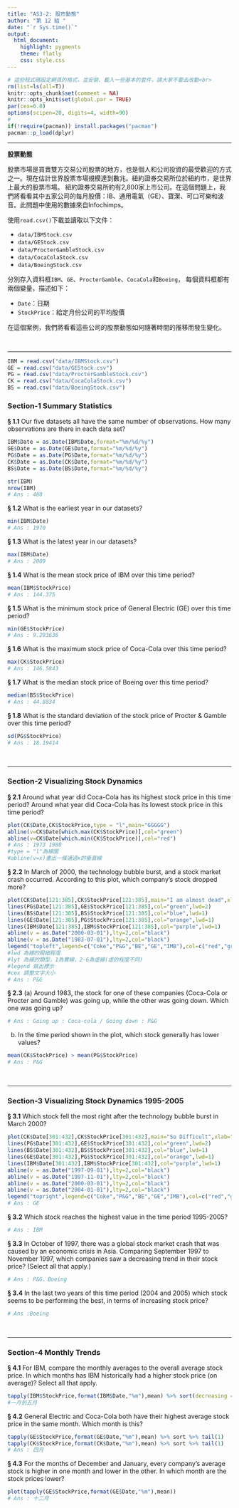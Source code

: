 ```yaml
---
title: "AS3-2: 股市動態"
author: "第 12 組 "
date: "`r Sys.time()`"
output:
  html_document:
    highlight: pygments
    theme: flatly
    css: style.css
---
```


```r
# 這些程式碼設定網頁的格式，並安裝、載入一些基本的套件，請大家不要去改動<br>
rm(list=ls(all=T))
knitr::opts_chunk$set(comment = NA)
knitr::opts_knit$set(global.par = TRUE)
par(cex=0.8)
options(scipen=20, digits=4, width=90)
#
if(!require(pacman)) install.packages("pacman")
pacman::p_load(dplyr)
```
<hr>

**股票動態**

股票市場是買賣雙方交易公司股票的地方，也是個人和公司投資的最受歡迎的方式之一。現在估計世界股票市場規模達到數兆。紐約證券交易所位於紐約市，是世界上最大的股票市場。 紐約證券交易所約有2,800家上市公司。在這個問題上，我們將看看其中五家公司的每月股價：IB、通用電氣（GE）、寶潔、可口可樂和波音。此問題中使用的數據來自Infochimps。

使用`read.csv()`下載並讀取以下文件：

+ `data/IBMStock.csv`
+ `data/GEStock.csv`
+ `data/ProcterGambleStock.csv`
+ `data/CocaColaStock.csv`
+ `data/BoeingStock.csv` 

分別存入資料框`IBM`、`GE`、`ProcterGamble`、`CocaCola`和`Boeing`，
每個資料框都有兩個變量，描述如下：

+ `Date`：日期
+ `StockPrice`：給定月份公司的平均股價

在這個案例，我們將看看這些公司的股票動態如何隨著時間的推移而發生變化。

<br><hr>
```r
IBM = read.csv("data/IBMStock.csv")
GE = read.csv("data/GEStock.csv")
PG = read.csv("data/ProcterGambleStock.csv")
CK = read.csv("data/CocaColaStock.csv")
BS = read.csv("data/BoeingStock.csv")
```

###  Section-1 Summary Statistics

__§ 1.1__ Our five datasets all have the same number of observations. How many observations are there in each data set?
```r
IBM$Date = as.Date(IBM$Date,format="%m/%d/%y")
GE$Date = as.Date(GE$Date,format="%m/%d/%y")
PG$Date = as.Date(PG$Date,format="%m/%d/%y")
CK$Date = as.Date(CK$Date,format="%m/%d/%y")
BS$Date = as.Date(BS$Date,format="%m/%d/%y")

str(IBM)
nrow(IBM)
# Ans : 480
```


__§ 1.2__ What is the earliest year in our datasets?
```r
min(IBM$Date)
# Ans : 1970
```

__§ 1.3__ What is the latest year in our datasets?
```r
max(IBM$Date)
# Ans : 2009
```

__§ 1.4__ What is the mean stock price of IBM over this time period?
```r
mean(IBM$StockPrice)
# Ans : 144.375
```

__§ 1.5__ What is the minimum stock price of General Electric (GE) over this time period?
```r
min(GE$StockPrice)
# Ans : 9.293636
```

__§ 1.6__ What is the maximum stock price of Coca-Cola over this time period?
```r
max(CK$StockPrice)
# Ans : 146.5843
```

__§ 1.7__ What is the median stock price of Boeing over this time period?
```r
median(BS$StockPrice)
# Ans : 44.8834
```

__§ 1.8__ What is the standard deviation of the stock price of Procter & Gamble over this time period?
```r
sd(PG$StockPrice)
# Ans : 18.19414
```

<br><hr>

###  Section-2 Visualizing Stock Dynamics

__§ 2.1__ Around what year did Coca-Cola has its highest stock price in this time period? Around what year did Coca-Cola has its lowest stock price in this time period?
```r
plot(CK$Date,CK$StockPrice,type = "l",main="GGGGG")
abline(v=CK$Date[which.max(CK$StockPrice)],col="green")
abline(v=CK$Date[which.min(CK$StockPrice)],col="red")
# Ans : 1973 1980
#type = "l"為線圖
#abline(v=x)畫出一條通過x的垂直線
```


__§ 2.2__ In March of 2000, the technology bubble burst, and a stock market crash occurred. According to this plot, which company's stock dropped more?
```r
plot(CK$Date[121:385],CK$StockPrice[121:385],main="I am almost dead",xlab="Date",ylab="StockPrice",type = "l",col="red",lwd=1,ylim = c(0,210))
lines(PG$Date[121:385],GE$StockPrice[121:385],col="green",lwd=2)
lines(BS$Date[121:385],BS$StockPrice[121:385],col="blue",lwd=1)
lines(GE$Date[121:385],PG$StockPrice[121:385],col="orange",lwd=1)
lines(IBM$Date[121:385],IBM$StockPrice[121:385],col="purple",lwd=1)
abline(v = as.Date("2000-03-01"),lty=2,col="black")
abline(v = as.Date("1983-07-01"),lty=2,col="black")
legend("topleft",legend=c("Coke","P&G","BE","GE","IMB"),col=c("red","green","blue","orange","purple"),lwd=2,cex=0.8)
#lwd 為線的粗細程度
#lyt 為線的類型，1為實線，2-6為虛線(虛的程度不同)
#legend 做出標示
#cex 調整文字大小
# Ans : P&G
```

__§ 2.3__ (a) Around 1983, the stock for one of these companies (Coca-Cola or Procter and Gamble) was going up, while the other was going down. Which one was going up? 
```r
# Ans : Going up : Coca-cola / Going down : P&G
```

(b) In the time period shown in the plot, which stock generally has lower values?
```r
mean(CK$StockPrice) > mean(PG$StockPrice)
# Ans : P&G
```


<br><hr>

###  Section-3 Visualizing Stock Dynamics 1995-2005

__§ 3.1__ Which stock fell the most right after the technology bubble burst in March 2000?
```r
plot(CK$Date[301:432],CK$StockPrice[301:432],main="So Difficult",xlab="Date",ylab="StockPrice",type = "l",col="red",lwd=2,ylim = c(0,210))
lines(PG$Date[301:432],GE$StockPrice[301:432],col="green",lwd=2)
lines(BS$Date[301:432],BS$StockPrice[301:432],col="blue",lwd=1)
lines(GE$Date[301:432],PG$StockPrice[301:432],col="orange",lwd=1)
lines(IBM$Date[301:432],IBM$StockPrice[301:432],col="purple",lwd=1)
abline(v = as.Date("1997-09-01"),lty=2,col="black")
abline(v = as.Date("1997-11-01"),lty=2,col="black")
abline(v = as.Date("2000-03-01"),lty=2,col="black")
abline(v = as.Date("2004-01-01"),lty=2,col="black")
legend("topright",legend=c("Coke","P&G","BE","GE","IMB"),col=c("red","green","blue","orange","purple"),lwd=3,cex=0.9)
# Ans : GE
```

__§ 3.2__ Which stock reaches the highest value in the time period 1995-2005?
```r
# Ans : IBM
```

__§ 3.3__ In October of 1997, there was a global stock market crash that was caused by an economic crisis in Asia. Comparing September 1997 to November 1997, which companies saw a decreasing trend in their stock price? (Select all that apply.)
```r
# Ans : P&G、Boeing
```

__§ 3.4__ In the last two years of this time period (2004 and 2005) which stock seems to be performing the best, in terms of increasing stock price?
```r
# Ans :Boeing
```


<br><hr>


###  Section-4 Monthly Trends

__§ 4.1__ For IBM, compare the monthly averages to the overall average stock price. In which months has IBM historically had a higher stock price (on average)? Select all that apply.
```r
tapply(IBM$StockPrice,format(IBM$Date,"%m"),mean) %>% sort(decreasing = TRUE) > mean(IBM$StockPrice)
#一月到五月
```

__§ 4.2__ General Electric and Coca-Cola both have their highest average stock price in the same month. Which month is this?
```r
tapply(GE$StockPrice,format(GE$Date,"%m"),mean) %>% sort %>% tail(1)
tapply(CK$StockPrice,format(CK$Date,"%m"),mean) %>% sort %>% tail(1)
# Ans : 四月
```

__§ 4.3__ For the months of December and January, every company's average stock is higher in one month and lower in the other. In which month are the stock prices lower?
```r
plot(tapply(GE$StockPrice,format(GE$Date,"%m"),mean))
# Ans : 十二月
```

<br><br><br>

